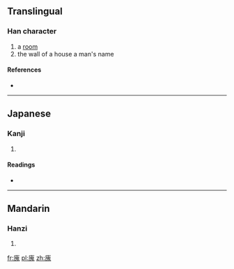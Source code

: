 ==Translingual==

===Han character===
{{Han char|rn=53|rad=广|as=10|sn=13|four=0021<sub>3</sub>|canj=戈竹山戈 (IHUI)}}

# a [[room]]
# the wall of a house a man's name

====References====
* {{Han ref|kx=0349.030|dkj=09429|dj=0659.280|hdz=20893.110|uh=5EC6|ud=24262|bh=DD5F|bd=56671}}

----

==Japanese==

===Kanji===
{{ja-kanji|grade=|rs=广10}}

# {{defn|lang=ja|sort=广10}}

====Readings====
* {{ja-readings|on=[[かい]] (kai), [[え]] (e), [[げ]] (ge), [[け]] (ke)|kun=[[かき]] (kaki)}}

----

==Mandarin==

===Hanzi===
{{cmn-hanzi|pin=[[huì]] ([[hui4]])|wg=hui<sup>4</sup>}}

# {{defn|lang=cmn|sort=广10}}

[[fr:廆]]
[[pl:廆]]
[[zh:廆]]